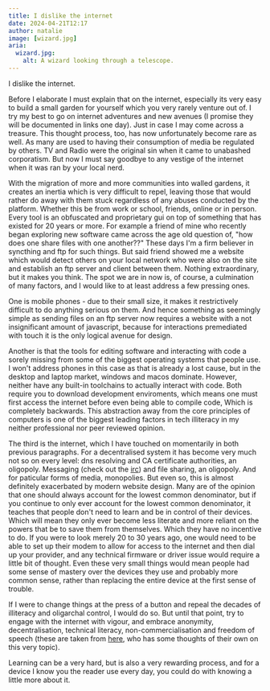 ```yaml
---
title: I dislike the internet 
date: 2024-04-21T12:17
author: natalie
image: [wizard.jpg]
aria:
  wizard.jpg:
    alt: A wizard looking through a telescope.
---
```

I dislike the internet.

Before I elaborate I must explain that on the internet, especially its very easy to build a small garden for yourself which you very rarely venture out of. I try my best to go on internet adventures and new avenues (I promise they will be documented in links one day). Just in case I may come across a treasure. This thought process, too, has now unfortunately become rare as well. As many are used to having their consumption of media be regulated by others. TV and Radio were the original sin when it came to unabashed corporatism. But now I must say goodbye to any vestige of the internet when it was ran by your local nerd.

With the migration of more and more communities into walled gardens, it creates an inertia which is very difficult to repel, leaving those that would rather do away with them stuck regardless of any abuses conducted by the platform. Whether this be from work or school, friends, online or in person. Every tool is an obfuscated and proprietary gui on top of something that has existed for 20 years or more. For example a friend of mine who recently began exploring new software came across the age old question of, "how does one share files with one another??" These days I'm a firm believer in syncthing and ftp for such things. But said friend showed me a website which would detect others on your local network who were also on the site and establish an ftp server and client between them. Nothing extraordinary, but it makes you think. The spot we are in now is, of course, a culmination of many factors, and I would like to at least address a few pressing ones. 

One is mobile phones - due to their small size, it makes it restrictively difficult to do anything serious on them. And hence something as seemingly simple as sending files on an ftp server now requires a website with a not insignificant amount of javascript, because for interactions premediated with touch it is the only logical avenue for design.

Another is that the tools for editing software and interacting with code a sorely missing from some of the biggest operating systems that people use. I won't address phones in this case as that is already a lost cause, but in the desktop and laptop market, windows and macos dominate. However, neither have any built-in toolchains to actually interact with code. Both require you to download development enviroments, which means one must first access the internet before even being able to compile code, Which is completely backwards. This abstraction away from the core principles of computers is one of the biggest leading factors in tech illiteracy in my neither professional nor peer reviewed opinion.

The third is the internet, which I have touched on momentarily in both previous paragraphs. For a decentralised system it has become very much not so on every level: dns resolving and CA certificate authorities, an oligopoly. Messaging (check out the [irc](https://www.reluekiss.com/irc)) and file sharing, an oligopoly. And for paticular forms of media, monopolies. But even so, this is almost definitely exacerbated by modern website design. Many are of the opinion that one should always account for the lowest common denominator, but if you continue to only ever account for the lowest common denominator, it teaches that people don't need to learn and be in control of their devices. Which will mean they only ever become less literate and more reliant on the powers that be to save them from themselves. Which they have no incentive to do. If you were to look merely 20 to 30 years ago, one would need to be able to set up their modem to allow for access to the internet and then dial up your provider, and any technical firmware or driver issue would require a little bit of thought. Even these very small things would mean people had some sense of mastery over the devices they use and probably more common sense, rather than replacing the entire device at the first sense of trouble.

If I were to change things at the press of a button and repeal the decades of illiteracy and oligarchal control, I would do so. But until that point, try to engage with the internet with vigour, and embrace anonymity, decentralisation, technical literacy, non-commercialisation and freedom of speech (these are taken from [here](https://koshka.love/mwwwga.html), who has some thoughts of their own on this very topic).

Learning can be a very hard, but is also a very rewarding process, and for a device I know you the reader use every day, you could do with knowing a little more about it.
